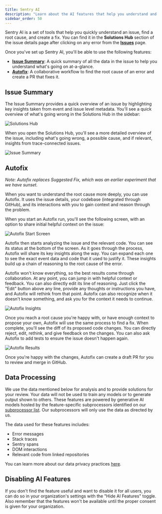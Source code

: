 ```yaml
---
title: Sentry AI
description: "Learn about the AI features that help you understand and fix issues faster."
sidebar_order: 50
---
```


Sentry AI is a set of tools that help you quickly understand an issue, find a root cause, and create a fix. You can find it in the **Solutions Hub** section of the issue details page after clicking on any error from the [**Issues**](https://sentry.io/orgredirect/organizations/:orgslug/issues/) page.

Once you've set up Sentry AI, you'll be able to use the following features:

- [**Issue Summary**](#issue-summary): A quick summary of all the data in the issue to help you understand what's going on at-a-glance.
- [**Autofix**](#autofix): A collaborative workflow to find the root cause of an error and create a PR that fixes it.

## Issue Summary

The Issue Summary provides a quick overview of an issue by highlighting key insights taken from event and issue level metadata. You'll see a quick overview of what's going wrong in the Solutions Hub in the sidebar:

![Solutions Hub](./img/solutions-hub.png)

When you open the Solutions Hub, you'll see a more detailed overview of the issue, including what's going wrong, a possible cause, and if relevant, insights from trace-connected issues.

![Issue Summary](./img/issue-summary.png)

## Autofix

_Note: Autofix replaces Suggested Fix, which was an earlier experiment that we have sunset._

When you want to understand the root cause more deeply, you can use Autofix. It uses the issue details, your codebase (integrated through GitHub), and its interactions with you to gain context and reason through the problem.

When you start an Autofix run, you'll see the following screen, with an option to share initial helpful context on the issue:

![Autofix Start Screen](./img/autofix-start-screen.png)

Autofix then starts analyzing the issue and the relevant code. You can see its status at the bottom of the screen. As it goes through the process, Autofix will share its key insights along the way. You can expand each one to see the exact event data and code that it used to justify it. These insights build up a chain of reasoning to the root cause of the error.

Autofix won't know everything, so the best results come through collaboration. At any point, you can jump in with helpful context or feedback. You can also directly edit its line of reasoning. Just click the "Edit" button above any line, provide any thoughts or instructions you have, and Autofix will rethink from that point. Autofix can also recognize when it doesn't know something, and ask you for the context it needs to continue.

![Autofix Insights](./img/autofix-qna.png)

Once you reach a root cause you're happy with, or have enough context to propose your own, Autofix will use the same process to find a fix. When complete, you'll see the diff of its proposed code changes. You can directly reject, edit, rethink, and give feedback on the changes. You can also ask Autofix to add tests to ensure the issue doesn't happen again.

![Autofix Results](./img/autofix-results.png)

Once you're happy with the changes, Autofix can create a draft PR for you to review and merge in GitHub.

## Data Processing

We use the data mentioned below for analysis and to provide solutions for your review. Your data will not be used to train any models or to generate output shown to others. These features are powered by generative AI models hosted by the feature-specific subprocessors identified on our [subprocessor list](https://sentry.io/legal/subprocessors/). Our subprocessors will only use the data as directed by us.

The data used for these features includes:

- Error messages
- Stack traces
- Sentry spans
- DOM interactions
- Relevant code from linked repositories

You can learn more about our data privacy practices [here](https://docs.sentry.io/security-legal-pii/security/ai-ml-policy/#use-of-identifying-data-for-generative-ai-features).
## Disabling AI Features

If you don't find the feature useful and want to disable it for all users, you
can do so in your organization's settings with the "Hide AI Features" toggle. Also remember that the features won't be available until the proper consent is given for your organization.

